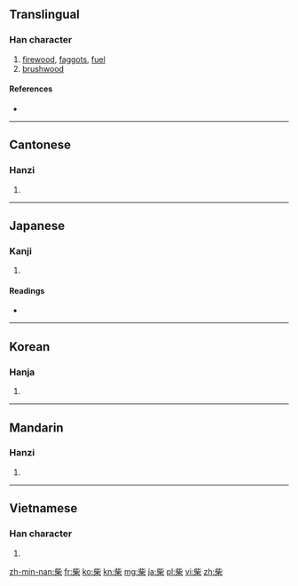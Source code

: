 {{also|茈}}
==Translingual==

===Han character===
{{Han char|rn=75|rad=木|as=05|sn=9|four=2190<sub>4</sub>|canj=卜心木 (YPD)}}

# [[firewood]], [[faggots]], [[fuel]]
# [[brushwood]]

====References====
* {{Han ref|kx=0521.060|dkj=14664|dj=0909.040|hdz=21197.110|uh=67F4|ud=26612|bh=AEE3|bd=44771}}

----

==Cantonese==

===Hanzi===
{{yue-hanzi|jyut=|y=chaai4}}

# {{defn|lang=yue|sort=木05}}

----

==Japanese==

===Kanji===
{{ja-kanji|grade=|rs=木05}}

# {{defn|lang=ja|sort=木05}}

====Readings====
* {{ja-readings|on=[[さい]] (sai), [[し]] (shi)|kun=[[しば]] (shiba)}}

----

==Korean==

===Hanja===
{{ko-hanja|hangeul=[[시]], [[채]]|eumhun=|rv=si, chae|mr=si, ch'ae|y=si, chay}}

# {{defn|lang=ko|sort=木05}}

----

==Mandarin==

===Hanzi===
{{cmn-hanzi|pin=[[chái]] ([[chai2]])|wg=ch'ai<sup>2</sup>}}

# {{defn|lang=cmn|sort=木05}}

----

==Vietnamese==

===Han character===
{{vi-hantu|[[sài]], [[thầy]], [[thài]], [[thày]], [[sầy]], [[xầy]]|rs=木05}}

# {{defn|lang=vi|sort=木05}}

[[zh-min-nan:柴]]
[[fr:柴]]
[[ko:柴]]
[[kn:柴]]
[[mg:柴]]
[[ja:柴]]
[[pl:柴]]
[[vi:柴]]
[[zh:柴]]